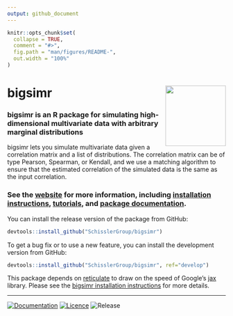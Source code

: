 ```yaml
---
output: github_document
---
```


<!-- README.md is generated from README.Rmd. Please edit that file -->

```r
knitr::opts_chunk$set(
  collapse = TRUE,
  comment = "#>",
  fig.path = "man/figures/README-",
  out.width = "100%"
)
```

# bigsimr <a href='https://github.com/SchisslerGroup/bigsimr'><img src='man/figures/logo.png' align="right" height="139" /></a>

### bigsimr is an R package for simulating high-dimensional multivariate data with arbitrary marginal distributions

bigsimr lets you simulate multivariate data given a correlation matrix and a list of distributions. The correlation matrix can be of type Pearson, Spearman, or Kendall, and we use a matching algorithm to ensure that the estimated correlation of the simulated data is the same as the input correlation.

### See the [website](https://schisslergroup.github.io/bigsimr/) for more information, including [installation instructions](#), [tutorials](https://schisslergroup.github.io/bigsimr/articles/using-rvec.html), and [package documentation](https://schisslergroup.github.io/bigsimr/reference/index.html).

You can install the release version of the package from GitHub:

``` r
devtools::install_github("SchisslerGroup/bigsimr")
```

To get a bug fix or to use a new feature, you can install the development version from GitHub:

``` r
devtools::install_github("SchisslerGroup/bigsimr", ref="develop")
```

This package depends on
[reticulate](https://rstudio.github.io/reticulate/) to draw on the speed
of Google’s [jax](https://github.com/google/jax) library. Please see the [bigsimr installation instructions](#) for more details.

---

<!-- badges: start -->
[![Documentation][docs-stable-img]][docs-stable-url]
[![Licence][license-img]][license-url]
![Release][release-img]
<!-- badges: end -->


[docs-stable-img]: https://img.shields.io/badge/docs-release-blue.svg
[docs-stable-url]: https://schisslergroup.github.io/bigsimr/reference/index.html

[release-img]: https://img.shields.io/github/v/tag/schisslergroup/bigsimr?label=release&sort=semver

[license-img]: https://img.shields.io/github/license/schisslergroup/bigsimr
[license-url]: https://choosealicense.com/licenses/gpl-3.0/
